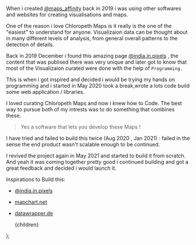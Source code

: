 
When i created [@maps_affinity](https://www.instagram.com/maps_affinity/) back in 2019 i was using other softwares and websites for creating visualisations and maps.

One of the reason i love Chloropeth Maps is it really is the one of the "easiest" to understand for anyone. Visualizaion data can be thought about in many different levels of analysis, from general overall patterns to the detection of details.

Back in 2019 December i found this amazing page [@india.in.pixels](https://www.instagram.com/india.in.pixels/) , the content that was publised there was very unique and later got to know that most of the Visualizaion curated were done with the help of `Programming.`

This is when i got inspired and decided i would be trying my hands on programming and i started in May 2020 took a break,wrote a lots code build some web application / libraries.

I loved curating Chloropeth Maps and now i knew how to Code. The best way to pursue both of my intrests was to do something that combines these.

> Yes a software that lets you develop these Maps !

I have tried and failed to build this twice (Aug 2020 , Jan 2021) : failed in the sense the end product wasn't scalable enough to be continued.

I revived the project again in May 2021 and started to build it from scratch. And yeah it was coming together pretty good i continued building and got a great feedback and decided i would launch it.

Inspirations to Build this:

-   [@india.in.pixels](https://www.instagram.com/india.in.pixels/)
-   [mapchart.net](https://mapchart.net/)
-   [datawrapper.de](https://www.datawrapper.de/)

    <PageLayout title="Inspiration" showNav>
        {children}
    </PageLayout>
);
